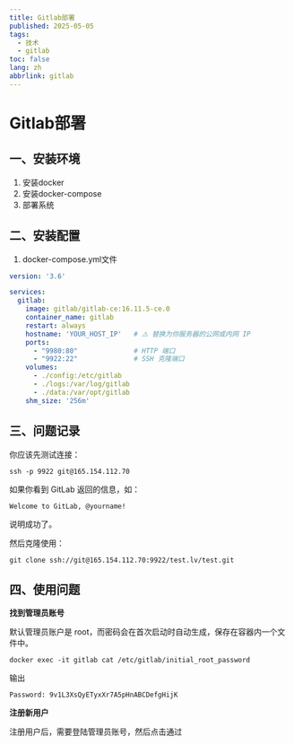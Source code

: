 ```yaml
---
title: Gitlab部署 
published: 2025-05-05
tags:
  - 技术
  - gitlab
toc: false
lang: zh
abbrlink: gitlab
---
```


# Gitlab部署

## 一、安装环境

1. 安装docker
2. 安装docker-compose
3. 部署系统

## 二、安装配置

1. docker-compose.yml文件

```yml
version: '3.6'

services:
  gitlab:
    image: gitlab/gitlab-ce:16.11.5-ce.0
    container_name: gitlab
    restart: always
    hostname: 'YOUR_HOST_IP'   # ⚠️ 替换为你服务器的公网或内网 IP
    ports:
      - "9980:80"              # HTTP 端口
      - "9922:22"              # SSH 克隆端口
    volumes:
      - ./config:/etc/gitlab
      - ./logs:/var/log/gitlab
      - ./data:/var/opt/gitlab
    shm_size: '256m'
```

## 三、问题记录

你应该先测试连接：
```
ssh -p 9922 git@165.154.112.70
```
如果你看到 GitLab 返回的信息，如：
```
Welcome to GitLab, @yourname!
```
说明成功了。

然后克隆使用：
```
git clone ssh://git@165.154.112.70:9922/test.lv/test.git
```
## 四、使用问题

**找到管理员账号**

默认管理员账户是 root，而密码会在首次启动时自动生成，保存在容器内一个文件中。

```
docker exec -it gitlab cat /etc/gitlab/initial_root_password
```

输出

```
Password: 9v1L3XsQyETyxXr7A5pHnABCDefgHijK
```

**注册新用户**

注册用户后，需要登陆管理员账号，然后点击通过
